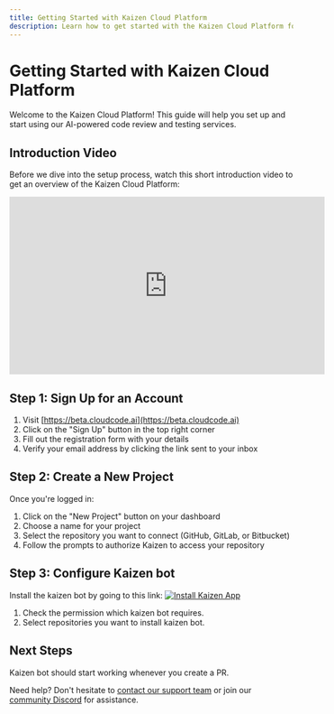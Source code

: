 ```yaml
---
title: Getting Started with Kaizen Cloud Platform
description: Learn how to get started with the Kaizen Cloud Platform for AI-powered code review and testing.
---
```


# Getting Started with Kaizen Cloud Platform

Welcome to the Kaizen Cloud Platform! This guide will help you set up and start using our AI-powered code review and testing services.

## Introduction Video

Before we dive into the setup process, watch this short introduction video to get an overview of the Kaizen Cloud Platform:

<div style={{ display: 'flex', justifyContent: 'center', margin: '2rem 0' }}>
  <iframe
    width="560"
    height="315"
    src="https://www.youtube.com/embed/280CfSQs2ss"
    title="Kaizen Cloud Platform Introduction"
    frameBorder="0"
    allow="accelerometer; autoplay; clipboard-write; encrypted-media; gyroscope; picture-in-picture"
    allowFullScreen
  ></iframe>
</div>

## Step 1: Sign Up for an Account

1. Visit [https://beta.cloudcode.ai](https://beta.cloudcode.ai)
2. Click on the "Sign Up" button in the top right corner
3. Fill out the registration form with your details
4. Verify your email address by clicking the link sent to your inbox

## Step 2: Create a New Project

Once you're logged in:

1. Click on the "New Project" button on your dashboard
2. Choose a name for your project
3. Select the repository you want to connect (GitHub, GitLab, or Bitbucket)
4. Follow the prompts to authorize Kaizen to access your repository

## Step 3: Configure Kaizen bot 

Install the kaizen bot by going to this link: [![Install Kaizen App](https://img.shields.io/badge/Get%20Kaizen%20App-Install-8A2BE2)](https://github.com/apps/kaizen-bot)
1. Check the permission which kaizen bot requires.
2. Select repositories you want to install kaizen bot.


## Next Steps

Kaizen bot should start working whenever you create a PR.



Need help? Don't hesitate to [contact our support team](mailto:support@cloudcode.ai) or join our [community Discord](https://discord.gg/W33Hh5yWpj) for assistance.

